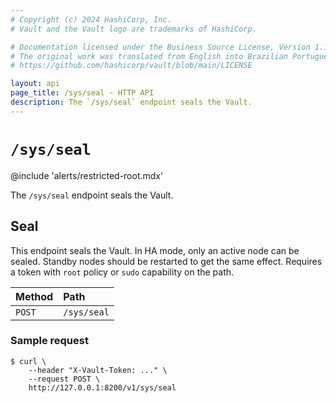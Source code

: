 ```yaml
---
# Copyright (c) 2024 HashiCorp, Inc.
# Vault and the Vault logo are trademarks of HashiCorp.

# Documentation licensed under the Business Source License, Version 1.1.
# The original work was translated from English into Brazilian Portuguese.
# https://github.com/hashicorp/vault/blob/main/LICENSE

layout: api
page_title: /sys/seal - HTTP API
description: The `/sys/seal` endpoint seals the Vault.
---
```


# `/sys/seal`

@include 'alerts/restricted-root.mdx'

The `/sys/seal` endpoint seals the Vault.

## Seal

This endpoint seals the Vault. In HA mode, only an active node can be sealed.
Standby nodes should be restarted to get the same effect. Requires a token with
`root` policy or `sudo` capability on the path.

| Method | Path        |
| :----- | :---------- |
| `POST` | `/sys/seal` |

### Sample request

```shell-session
$ curl \
    --header "X-Vault-Token: ..." \
    --request POST \
    http://127.0.0.1:8200/v1/sys/seal
```
